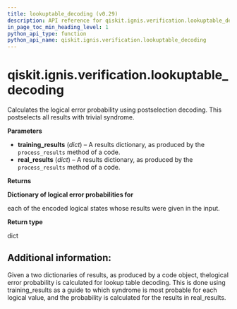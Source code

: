 ```yaml
---
title: lookuptable_decoding (v0.29)
description: API reference for qiskit.ignis.verification.lookuptable_decoding in qiskit v0.29
in_page_toc_min_heading_level: 1
python_api_type: function
python_api_name: qiskit.ignis.verification.lookuptable_decoding
---
```


<span id="qiskit-ignis-verification-lookuptable-decoding" />

# qiskit.ignis.verification.lookuptable\_decoding

<Function id="qiskit.ignis.verification.lookuptable_decoding" isDedicatedPage={true} github="https://github.com/qiskit-community/qiskit-ignis/tree/stable/0.6/qiskit/ignis/verification/topological_codes/fitters.py" signature="lookuptable_decoding(training_results, real_results)">
  Calculates the logical error probability using postselection decoding. This postselects all results with trivial syndrome.

  **Parameters**

  *   **training\_results** (*dict*) – A results dictionary, as produced by the `process_results` method of a code.
  *   **real\_results** (*dict*) – A results dictionary, as produced by the `process_results` method of a code.

  **Returns**

  **Dictionary of logical error probabilities for**

  each of the encoded logical states whose results were given in the input.

  **Return type**

  dict

  ## Additional information:

  Given a two dictionaries of results, as produced by a code object, thelogical error probability is calculated for lookup table decoding. This is done using training\_results as a guide to which syndrome is most probable for each logical value, and the probability is calculated for the results in real\_results.
</Function>

